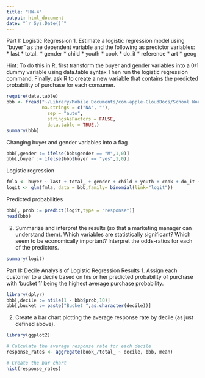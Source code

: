 ```yaml
---
title: "HW-4"
output: html_document
date: "`r Sys.Date()`"
---
```


Part I: Logistic Regression
1. Estimate a logistic regression model using "buyer" as the dependent variable and the following as predictor variables:
* last
* total_ 
* gender 
* child 
* youth 
* cook 
* do_it 
* reference 
* art
* geog

Hint: To do this in R, first transform the buyer and gender variables into a 0/1 dummy variable using data.table syntax
Then run the logistic regression command.
Finally, ask R to create a new variable that contains the predicted probability of purchase for each consumer.

```r
require(data.table)
bbb <- fread("~/Library/Mobile Documents/com~apple~CloudDocs/School Work/Sem 2/BUAN 6337/BUAN_6337_Predictive_Analysis/HW/HW-4/BBB.csv", 
             na.strings = c("NA", ""), 
               sep = "auto",
               stringsAsFactors = FALSE,
               data.table = TRUE,)
summary(bbb)

```

Changing buyer and gender variables into a flag

```r

bbb[,gender := ifelse(bbb$gender == "M",1,0)]
bbb[,buyer := ifelse(bbb$buyer == "yes",1,0)]

```

Logistic regression

```r
fmla <- buyer ~ last + total_ + gender + child + youth + cook + do_it + reference + art + geog
logit <- glm(fmla, data = bbb,family= binomial(link="logit"))

```
Predicted probabilities 

```r
bbb[, prob := predict(logit,type = "response")]
head(bbb)
```

2. Summarize and interpret the results (so that a marketing manager can understand them). Which variables are statistically significant? Which seem to be economically important? Interpret the odds-ratios for each of the predictors.

```r

summary(logit)

```


Part II: Decile Analysis of Logistic Regression Results
1. Assign each customer to a decile based on his or her predicted probability of purchase with ‘bucket 1’ being the highest average purchase probability.

```r
library(dplyr)
bbb[,decile := ntile(1 - bbb$prob,10)]
bbb[,bucket := paste("Bucket ",as.character(decile))]

```

2. Create a bar chart plotting the average response rate by decile (as just defined above).

```r

library(ggplot2)

# Calculate the average response rate for each decile
response_rates <- aggregate(book_/total_ ~ decile, bbb, mean)

# Create the bar chart
hist(response_rates)


```